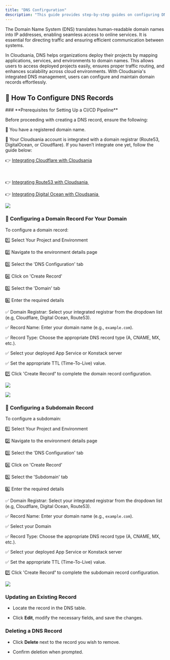 ```yaml
---
title: "DNS Confirguration"
description: "This guide provides step-by-step guides on configuring DNS records and managing custom domains."
---
```


<Note>
  The Domain Name System (DNS) translates human-readable domain names into IP addresses, enabling seamless access to online services. It is essential for directing traffic and ensuring efficient communication between systems.

  In Cloudsania, DNS helps organizations deploy their projects by mapping applications, services, and environments to domain names. This allows users to access deployed projects easily, ensures proper traffic routing, and enhances scalability across cloud environments. With Cloudsania's integrated DNS management, users can configure and maintain domain records effortlessly.
</Note>

## 🎯 How  To Configure DNS Records

<Note>
  ### **Prerequisites for Setting Up a CI/CD Pipeline**

  Before proceeding with creating a DNS record, ensure the following:

  📌 You have a registered domain name.

  📌 Your Cloudsania account is integrated with a domain registrar (Route53, DigitalOcean, or Cloudflare). If you haven’t integrate one yet, follow the guide below:



  👉 [Integrating Cloudflare with Cloudsania](https://docs.cloudsania.com/integrations/cloud-flare)

   

  👉 [Integrating Route53 with Cloudsania](https://docs.cloudsania.com/integrations/route53)[ ](https://docs.cloudsania.com/integrations/route53)



  👉 [Integrating Digital Ocean with Cloudsania ](https://docs.cloudsania.com/integrations/digital-ocean)
</Note>

![](https://api.monosnap.com/file/download?id=pSLnpAeAlUccEp4rzmML1GVJSHfYqX)

### 📌  **Configuring  a Domain Record For Your Domain**

To configure a domain record:

1️⃣  Select Your Project and Environment

2️⃣  Navigate to the environment details page

3️⃣  Select the 'DNS Configuration' tab

4️⃣  Click on 'Create Record'

5️⃣  Select the 'Domain' tab

6️⃣  Enter the required details

✅  Domain Registrar: Select your integrated registrar from the dropdown list (e.g, Cloudflare, Digital Ocean, Route53).

✅  Record Name: Enter your domain name (e.g., `example.com`).

✅  Record Type: Choose the appropriate DNS record type (A, CNAME, MX, etc.).

✅  Select your deployed App Service or Konstack server

✅  Set the appropriate TTL (Time-To-Live) value.

&#x20;7️⃣ Click 'Create Recor&#x64;**'** to complete the domain record configuration.

![](https://api.monosnap.com/file/download?id=bvXQskko9vcPH2ayfMUsTsKTWI5i86)

![](https://api.monosnap.com/file/download?id=Vl1JNaax7zhB5scJpmOtA7q1iRllms)

### &#x20;📌  **Configuring  a Subdomain Record**

To configure a subdomain:

1️⃣  Select Your Project and Environment

2️⃣  Navigate to the environment details page

3️⃣  Select the 'DNS Configuration' tab

4️⃣  Click on 'Create Record'

5️⃣  Select the 'Subdomain' tab

6️⃣  Enter the required details

✅  Domain Registrar: Select your integrated registrar from the dropdown list (e.g, Cloudflare, Digital Ocean, Route53).

✅  Record Name: Enter your domain name (e.g., `example.com`).

&#x20;        ✅ Select your Domain

✅  Record Type: Choose the appropriate DNS record type (A, CNAME, MX, etc.).

✅  Select your deployed App Service or Konstack server

✅  Set the appropriate TTL (Time-To-Live) value.

&#x20;7️⃣ Click 'Create Recor&#x64;**'** to complete the subdomain record configuration.

![](https://api.monosnap.com/file/download?id=JdQ7qRfEtx7zLwVNv8hDMBUQ9qLroq)

### **Updating an Existing Record**

* Locate the record in the DNS table.

* Click **Edit**, modify the necessary fields, and save the changes.

### **Deleting a DNS Record**

* Click **Delete** next to the record you wish to remove.

* Confirm deletion when prompted.